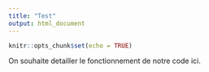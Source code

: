 ```yaml
---
title: "Test"
output: html_document
---
```


```r
knitr::opts_chunk$set(echo = TRUE)
```

On souhaite detailler le fonctionnement de notre code ici.